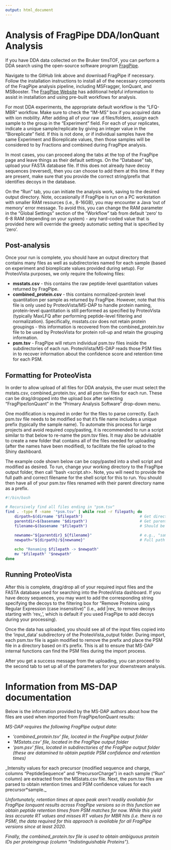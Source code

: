 ```yaml
---
output: html_document
---
```

# Analysis of FragPipe DDA/IonQuant Analysis

If you have DDA data collected on the Bruker timsTOF, you can perform a DDA search using the open-source software program [FragPipe](https://github.com/Nesvilab/FragPipe).

Navigate to the GitHub link above and download FragPipe if necessary. Follow the installation instructions to install all of the necessary components of the FragPipe analysis pipeline, including MSFragger, IonQuant, and MSBooster. The [FragPipe Website](https://fragpipe.nesvilab.org) has additional helpful information to assist in installation and using pre-built workflows for analysis.

For most DDA experiments, the appropriate default workflow is the "LFQ-MBR" workflow. Make sure to check the "IM-MS" box if you acquired data with ion mobility. After adding all of your raw .d files/folders, assign each sample to the group in the "Experiment" field. For each of your replicates, indicate a unique sample/replicate by giving an integer value in the "Bioreplicate" field. If this is not done, or if individual samples have the same Experiment and Bioreplicate values, then those samples will be considered to by Fractions and combined during FragPipe analysis.

In most cases, you can proceed along the tabs at the top of the FragPipe page and leave things as their default settings. On the "Database" tab, upload your FASTA database file. If this does not already have decoy sequences (reversed), then you can choose to add them at this time. If they are present, make sure that you provide the correct string/prefix that identifies decoys in the database.

On the "Run" tab, you can initiate the analysis work, saving to the desired output directory. Note, occasionally if FragPipe is run on a PC workstation with smaller RAM resources (i.e., 8-16GB), you may encounter a Java 'out of memory' error message. To avoid this, you can change the RAM parameter in the "Global Settings" section of the "Workflow" tab from default 'zero' to 6-8 RAM (depending on your system) - any hard-coded value that is provided here will override the greedy automatic setting that is specified by 'zero'.

## Post-analysis

Once your run is complete, you should have an output directory that contains many files as well as subdirectories named for each sample (based on experiment and bioreplicate values provided during setup). For ProteoVista purposes, we only require the following files:

* __msstats.csv__ - this contains the raw peptide-level quantitation values returned by FragPipe.
* __combined_protein.csv__ - this contains normalized-protein level quantitation per sample as returned by FragPipe. However, note that this file is only used by ProteoVista/MS-DAP to handle protein naming, protein-level quantitation is still performed as specified by ProteoVista (typically MaxLFQ after performing peptide-level filtering and normalization). Specifically, msstats.csv does not retain protein groupings - this information is recovered from the combined_protein.tsv file to be used by ProteoVista for protein roll-up and retain the grouping information.
* __psm.tsv__ - FragPipe will return individual psm.tsv files inside the subdirectories of each run. ProteoVista/MS-DAP reads those PSM files in to recover information about the confidence score and retention time for each PSM.

## Formatting for ProteoVista

In order to allow upload of all files for DDA analysis, the user must select the mstats.csv, combined_protein.tsv, and all psm.tsv files for each run. These can be drag/dropped into the upload box after selecting "FragPipe/IonQuant" in the "Primary Analysis Software" drop-down menu.

One modification is required in order for the files to parse correctly. Each psm.tsv file needs to be modified so that it's file name includes a unique prefix (typically the sample name). To automate this process for large projects and avoid required copy/pasting, it is recommended to run a script similar to that below to re-name the psm.tsv files. It may also be advisable to create a new folder that contains all of the files needed for uploading (after the names have been modified), to facilitate the file upload to the Shiny dashboard.

The example code shown below can be copy/pasted into a shell script and modified as desired. To run, change your working directory to the FragPipe output folder, then call "bash <script.sh>. Note, you will need to provide the full path and correct filename for the shell script for this to run. You should then have all of your psm.tsv files renamed with their parent directory name as a prefix.

```bash

#!/bin/bash

# Recursively find all files ending in "psm.tsv"
find . -type f -name '*psm.tsv' | while read -r filepath; do
    dirpath=$(dirname "$filepath")                         # Get directory path
    parentdir=$(basename "$dirpath")                       # Get parent folder name
    filename=$(basename "$filepath")                       # Should be "psm.tsv"
    
    newname="${parentdir}_${filename}"                     # e.g., "sample1_psm.tsv"
    newpath="${dirpath}/${newname}"                        # Full path to renamed file

    echo "Renaming $filepath -> $newpath"
    mv "$filepath" "$newpath"
done

```

## Running ProteoVista

After this is complete, drag/drop all of your required input files and the FASTA database used for searching into the ProteoVista dashboard. If you have decoy sequences, you may want to add the corresponding string specifying the decoys to the filtering box for "Remove Proteins using Regular Expression (case insensitive)" (i.e., add |rev_ to remove decoys starting with 'rev_', which is default if you used FragPipe to add decoys during your processing).

Once the data has uploaded, you should see all of the input files copied into the 'input_data' subdirectory of the ProteoVista_output folder. During import, each psm.tsv file is again modified to remove the prefix and place the PSM file in a directory based on it's prefix. This is all to ensure that MS-DAP internal functions can find the PSM files during the import process.

After you get a success message from the uploading, you can proceed to the second tab to set up all of the parameters for your downstream analysis.


# Information from MS-DAP documentation

Below is the information provided by the MS-DAP authors about how the files are used when imported from FragPipe/IonQuant results:

_MS-DAP requires the following FragPipe output data:_

- _'combined_protein.tsv' file, located in the FragPipe output folder_
- _'MSstats.csv' file, located in the FragPipe output folder_
- _'psm.psv' files, located in subdirectories of the FragPipe output folder (these are datamined to obtain peptide PSM confidence and retention times)_

_Intensity values for each precursor (modified sequence and charge, columns "PeptideSequence" and "PrecursorCharge") in each sample ("Run" column) are extracted from the MSstats.csv file. Next, the psm.tsv files are parsed to obtain retention times and PSM confidence values for each precursor*sample._

_Unfortunately, retention times at apex peak aren't readily available for FragPipe Ionquant results across FragPipe versions so in this function we obtain peptide retention times from PSM matches for now. While this yield less accurate RT values and misses RT values for MBR hits (i.e. there is no PSM), the data required for this approach is available for all FragPipe versions since at least 2020._

_Finally, the combined_protein.tsv file is used to obtain ambiguous protein IDs per proteingroup (column "Indistinguishable Proteins")._
